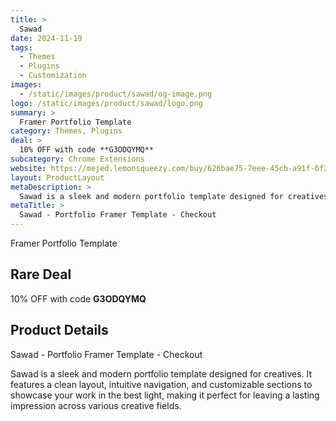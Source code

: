 ```yaml
---
title: >
  Sawad
date: 2024-11-19
tags:
  - Themes
  - Plugins
  - Customization
images:
  - /static/images/product/sawad/og-image.png
logo: /static/images/product/sawad/logo.png
summary: >
  Framer Portfolio Template
category: Themes, Plugins
deal: >
  10% OFF with code **G3ODQYMQ**
subcategory: Chrome Extensions
website: https://mejed.lemonsqueezy.com/buy/626bae75-7eee-45cb-a91f-6f2eb1fbfd1f
layout: ProductLayout
metaDescription: >
  Sawad is a sleek and modern portfolio template designed for creatives. It features a clean layout, intuitive navigation, and customizable sections to showcase your work in the best light, making it perfect for leaving a lasting impression across various creative fields.
metaTitle: >
  Sawad - Portfolio Framer Template - Checkout
---
```

Framer Portfolio Template

## Rare Deal

10% OFF with code **G3ODQYMQ**

## Product Details
Sawad - Portfolio Framer Template - Checkout

Sawad is a sleek and modern portfolio template designed for creatives. It features a clean layout, intuitive navigation, and customizable sections to showcase your work in the best light, making it perfect for leaving a lasting impression across various creative fields.
